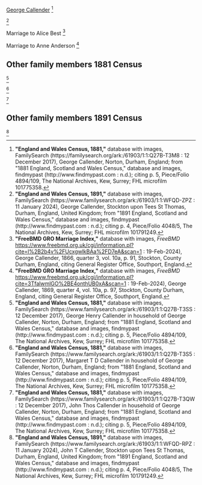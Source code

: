 [[Callender-692|George Callender]]
<ref>
'''"England and Wales Census, 1881,"''' database with images, FamilySearch (https://familysearch.org/ark:/61903/1:1:Q27B-T3M8 : 12 December 2017),
George Callender, Norton, Durham, England; from "1881 England, Scotland and Wales Census," database and images, findmypast (http://www.findmypast.com : n.d.);
citing p. 5, Piece/Folio 4894/109, The National Archives, Kew, Surrey; FHL microfilm 101775358.
</ref>

<ref>
'''"England and Wales Census, 1891,"''' database with images, FamilySearch (https://www.familysearch.org/ark:/61903/1:1:WFQD-ZPZ : 11 January 2024),
George Callender, Stockton upon Tees St Thomas, Durham, England, United Kingdom; from "1891 England, Scotland and Wales Census," database and images, findmypast (http://www.findmypast.com : n.d.);
citing p. 4, Piece/Folio 4048/5, The National Archives, Kew, Surrey; FHL microfilm 101791249.
</ref>


Marriage to Alice Best
<ref>
'''"FreeBMD GRO Marriage Index,"''' database with images, ''FreeBMD'' https://www.freebmd.org.uk/cgi/information.pl?cite=l%2B2b4v%2FUcxgwlkBAa%2FD7eA&scan=1  : 19-Feb-2024),
George Callender, 1866, quarter 3, vol. 10a, p. 91, Stockton, County Durham, England,
citing General Register Office, Southport, England.
</ref>

Marriage to Anne Anderson
<ref>
'''"FreeBMD GRO Marriage Index,"''' database with images, ''FreeBMD'' https://www.freebmd.org.uk/cgi/information.pl?cite=3TfalwmlGO%2BE4onthUB0xA&scan=1  : 19-Feb-2024),
George Callender, 1869, quarter 4, vol. 10a, p. 97, Stockton, County Durham, England,
citing General Register Office, Southport, England.
</ref>



==Other family members 1881 Census==


<ref>
'''"England and Wales Census, 1881,"''' database with images, FamilySearch (https://www.familysearch.org/ark:/61903/1:1:Q27B-T3SS : 12 December 2017),
George Henry Callender in household of George Callender, Norton, Durham, England; from "1881 England, Scotland and Wales Census," database and images, findmypast (http://www.findmypast.com : n.d.);
citing p. 5, Piece/Folio 4894/109, The National Archives, Kew, Surrey; FHL microfilm 101775358.
</ref>

<ref>
'''"England and Wales Census, 1881,"''' database with images, FamilySearch (https://www.familysearch.org/ark:/61903/1:1:Q27B-T3S5 : 12 December 2017),
Margaret T D Callender in household of George Callender, Norton, Durham, England; from "1881 England, Scotland and Wales Census," database and images, findmypast (http://www.findmypast.com : n.d.);
citing p. 5, Piece/Folio 4894/109, The National Archives, Kew, Surrey; FHL microfilm 101775358.
</ref>

<ref>
'''"England and Wales Census, 1881,"''' database with images, FamilySearch (https://www.familysearch.org/ark:/61903/1:1:Q27B-T3QW : 12 December 2017),
John Thos Callender in household of George Callender, Norton, Durham, England; from "1881 England, Scotland and Wales Census," database and images, findmypast (http://www.findmypast.com : n.d.);
citing p. 5, Piece/Folio 4894/109, The National Archives, Kew, Surrey; FHL microfilm 101775358.
</ref>

==Other family members 1891 Census==

<ref>
'''"England and Wales Census, 1891,"''' database with images, FamilySearch (https://www.familysearch.org/ark:/61903/1:1:WFQD-RPZ : 11 January 2024),
John T Callender, Stockton upon Tees St Thomas, Durham, England, United Kingdom; from "1891 England, Scotland and Wales Census," database and images, findmypast (http://www.findmypast.com : n.d.);
citing p. 4, Piece/Folio 4048/5, The National Archives, Kew, Surrey; FHL microfilm 101791249.
</ref>
